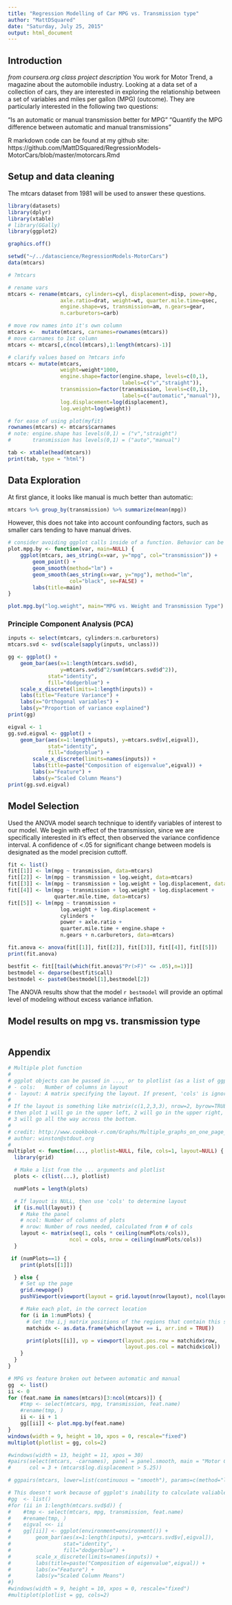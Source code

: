 ```yaml
---
title: "Regression Modelling of Car MPG vs. Transmission type"
author: "MattDSquared"
date: "Saturday, July 25, 2015"
output: html_document
---
```


## Introduction
_from coursera.org class project description_
You work for Motor Trend, a magazine about the automobile industry. Looking at a data set of a collection of cars, they are interested in exploring the relationship between a set of variables and miles per gallon (MPG) (outcome). They are particularly interested in the following two questions:

"Is an automatic or manual transmission better for MPG"
"Quantify the MPG difference between automatic and manual transmissions"

R markdown code can be found at my github site: https://github.com/MattDSquared/RegressionModels-MotorCars/blob/master/motorcars.Rmd

## Setup and data cleaning

The mtcars dataset from 1981 will be used to answer these questions. 

```r
library(datasets)
library(dplyr)
library(xtable)
# library(GGally)
library(ggplot2)

graphics.off()

setwd("~/../datascience/RegressionModels-MotorCars")
data(mtcars)

# ?mtcars

# rename vars
mtcars <- rename(mtcars, cylinders=cyl, displacement=disp, power=hp, 
                 axle.ratio=drat, weight=wt, quarter.mile.time=qsec, 
                 engine.shape=vs, transmission=am, n.gears=gear, 
                 n.carburetors=carb)

# move row names into it's own column
mtcars <-  mutate(mtcars, carnames=rownames(mtcars))
# move carnames to 1st column
mtcars <- mtcars[,c(ncol(mtcars),1:length(mtcars)-1)]
```

```r
# clarify values based on ?mtcars info
mtcars <- mutate(mtcars,
                 weight=weight*1000,
                 engine.shape=factor(engine.shape, levels=c(0,1), 
                                     labels=c("v","straight")),
                 transmission=factor(transmission, levels=c(0,1),
                                     labels=c("automatic","manual")),
                 log.displacement=log(displacement),
                 log.weight=log(weight))

# for ease of using plot(myfit)
rownames(mtcars) <- mtcars$carnames
# note: engine.shape has levels(0,1) = ("v","straight")
#       transmission has levels(0,1) = ("auto","manual")
```

```r
tab <- xtable(head(mtcars))
print(tab, type = "html")
```

## Data Exploration

At first glance, it looks like manual is much better than automatic:
```r
mtcars %>% group_by(transmission) %>% summarize(mean(mpg))
```

However, this does not take into account confounding factors, such as smaller cars tending to have manual drives.

```r
# consider avoiding ggplot calls inside of a function. Behavior can be unpredictable
plot.mpg.by <- function(var, main=NULL) {
    ggplot(mtcars, aes_string(x=var, y="mpg", col="transmission")) +
        geom_point() + 
        geom_smooth(method="lm") +
        geom_smooth(aes_string(x=var, y="mpg"), method="lm", 
                    col="black", se=FALSE) +
        labs(title=main)
}
```

```r
plot.mpg.by("log.weight", main="MPG vs. Weight and Transmission Type")
```

### Principle Component Analysis (PCA)
```r
inputs <- select(mtcars, cylinders:n.carburetors)
mtcars.svd <- svd(scale(sapply(inputs, unclass)))

gg <- ggplot() + 
    geom_bar(aes(x=1:length(mtcars.svd$d), 
                 y=mtcars.svd$d^2/sum(mtcars.svd$d^2)),
             stat="identity",
             fill="dodgerblue") + 
    scale_x_discrete(limits=1:length(inputs)) +
    labs(title="Feature Variance") +
    labs(x="Orthogonal variables") +
    labs(y="Proportion of variance explained")
print(gg)
```

```r
eigval <- 1
gg.svd.eigval <- ggplot() + 
    geom_bar(aes(x=1:length(inputs), y=mtcars.svd$v[,eigval]),
             stat="identity",
             fill="dodgerblue") + 
        scale_x_discrete(limits=names(inputs)) +
        labs(title=paste("Composition of eigenvalue",eigval)) +
        labs(x="Feature") +
        labs(y="Scaled Column Means")
print(gg.svd.eigval)
```

## Model Selection
Used the ANOVA model search technique to identify variables of interest to our model. We begin with effect of the transmission, since we are specifically interested in it's effect, then observed the variance confidence interval. A confidence of <.05 for significant change between models is designated as the model precision cuttoff. 

```r
fit <- list()
fit[[1]] <- lm(mpg ~ transmission, data=mtcars)
fit[[2]] <- lm(mpg ~ transmission + log.weight, data=mtcars)
fit[[3]] <- lm(mpg ~ transmission + log.weight + log.displacement, data=mtcars)
fit[[4]] <- lm(mpg ~ transmission + log.weight + log.displacement +
               quarter.mile.time, data=mtcars)
fit[[5]] <- lm(mpg ~ transmission + 
                 log.weight + log.displacement +
                 cylinders + 
                 power + axle.ratio +
                 quarter.mile.time + engine.shape +
                 n.gears + n.carburetors, data=mtcars)

fit.anova <- anova(fit[[1]], fit[[2]], fit[[3]], fit[[4]], fit[[5]])
print(fit.anova)

bestfit <- fit[[tail(which(fit.anova$"Pr(>F)" <= .05),n=1)]]
bestmodel <- deparse(bestfit$call)
bestmodel <- paste0(bestmodel[1],bestmodel[2])
```

The ANOVA results show that the model `r bestmodel` will provide an optimal level of modeling without excess variance inflation.

## Model results on mpg vs. transmission type

```r

```

## Appendix
```r
# Multiple plot function
#
# ggplot objects can be passed in ..., or to plotlist (as a list of ggplot objects)
# - cols:   Number of columns in layout
# - layout: A matrix specifying the layout. If present, 'cols' is ignored.
#
# If the layout is something like matrix(c(1,2,3,3), nrow=2, byrow=TRUE),
# then plot 1 will go in the upper left, 2 will go in the upper right, and
# 3 will go all the way across the bottom.
#
# credit: http://www.cookbook-r.com/Graphs/Multiple_graphs_on_one_page_(ggplot2)/
# author: winston@stdout.org
#
multiplot <- function(..., plotlist=NULL, file, cols=1, layout=NULL) {
  library(grid)

  # Make a list from the ... arguments and plotlist
  plots <- c(list(...), plotlist)

  numPlots = length(plots)

  # If layout is NULL, then use 'cols' to determine layout
  if (is.null(layout)) {
    # Make the panel
    # ncol: Number of columns of plots
    # nrow: Number of rows needed, calculated from # of cols
    layout <- matrix(seq(1, cols * ceiling(numPlots/cols)),
                    ncol = cols, nrow = ceiling(numPlots/cols))
  }

 if (numPlots==1) {
    print(plots[[1]])

  } else {
    # Set up the page
    grid.newpage()
    pushViewport(viewport(layout = grid.layout(nrow(layout), ncol(layout))))

    # Make each plot, in the correct location
    for (i in 1:numPlots) {
      # Get the i,j matrix positions of the regions that contain this subplot
      matchidx <- as.data.frame(which(layout == i, arr.ind = TRUE))

      print(plots[[i]], vp = viewport(layout.pos.row = matchidx$row,
                                      layout.pos.col = matchidx$col))
    }
  }
}
```

```r
# MPG vs feature broken out between automatic and manual
gg  <- list()
ii <- 0
for (feat.name in names(mtcars)[3:ncol(mtcars)]) {
    #tmp <- select(mtcars, mpg, transmission, feat.name)
    #rename(tmp, )
    ii <- ii + 1
    gg[[ii]] <- plot.mpg.by(feat.name)
}
windows(width = 9, height = 10, xpos = 0, rescale="fixed")
multiplot(plotlist = gg, cols=2)

#windows(width = 13, height = 11, xpos = 30)
#pairs(select(mtcars, -carnames), panel = panel.smooth, main = "Motor Cars", 
#      col = 3 + (mtcars$log.displacement > 5.25))

# ggpairs(mtcars, lower=list(continuous = "smooth"), params=c(method="lm"))
```

```r
# This doesn't work because of ggplot's inability to calculate valiables from local scope
#gg  <- list()
#for (ii in 1:length(mtcars.svd$d)) {
#    #tmp <- select(mtcars, mpg, transmission, feat.name)
#    #rename(tmp, )
#    eigval <<- ii
#    gg[[ii]] <- ggplot(environment=environment()) + 
#        geom_bar(aes(x=1:length(inputs), y=mtcars.svd$v[,eigval]),
#                 stat="identity",
#                 fill="dodgerblue") + 
#        scale_x_discrete(limits=names(inputs)) +
#        labs(title=paste("Composition of eigenvalue",eigval)) +
#        labs(x="Feature") +
#        labs(y="Scaled Column Means")
#}
#windows(width = 9, height = 10, xpos = 0, rescale="fixed")
#multiplot(plotlist = gg, cols=2)
```